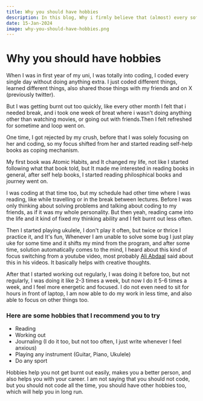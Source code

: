```yaml
---
title: Why you should have hobbies
description: In this blog, Why i firmly believe that (almost) every software engineer should have hobbies outside their career and college
date: 15-Jan-2024
image: why-you-should-have-hobbies.png
---
```

# Why you should have hobbies

When I was in first year of my uni, I was totally into coding, I coded every single day without doing anything extra. I just coded different things, learned different things, also shared those things with my friends and on X (previously twitter).

But I was getting burnt out too quickly, like every other month I felt that i needed break, and i took one week of breat where i wasn't doing anything other than watching movies, or going out with friends.Then I felt refreshed for sometime and loop went on.

One time, I got rejected by my crush, before that I was solely focusing on her and coding, so my focus shifted from her and started reading self-help books as coping mechanism.

My first book was Atomic Habits, and It changed my life, not like I started following what that book told, but It made me interested in reading books in general, after self help books, I started reading philosphical books and journey went on.

I was coding at that time too, but my schedule had other time where I was reading, like while travelling or in the break between lectures. Before I was only thinking about solving problems and talking about coding to my friends, as if it was my whole personality. But then yeah, reading came into the life and it kind of fixed my thinking ability and I felt burnt out less often.

Then I started playing ukulele, I don't play it often, but twice or thrice I practice it, and It's fun, Whenever I am unable to solve some bug I just play uke for some time and it shifts my mind from the program, and after some time, solution automatically comes to the mind, I heard about this kind of focus switching from a youtube video, most probably [Ali Abdaal](https://www.youtube.com/channel/UCoOae5nYA7VqaXzerajD0lg) said about this in his videos. It basically helps with creative thoughts.

After that I started working out regularly, I was doing it before too, but not regularly, I was doing it like 2-3 times a week, but now I do it 5-6 times a week, and I feel more energetic and focused. I do not even need to sit for hours in front of laptop, I am now able to do my work in less time, and also able to focus on other things too.


### Here are some hobbies that I recommend you to try
- Reading
- Working out
- Journaling (I do it too, but not too often, I just write whenever I feel anxious)
- Playing any instrument (Guitar, Piano, Ukulele)
- Do any sport

Hobbies help you not get burnt out easily, makes you a better person, and also helps you with your career. I am not saying that you should not code, but you should not code all the time, you should have other hobbies too, which will help you in long run.